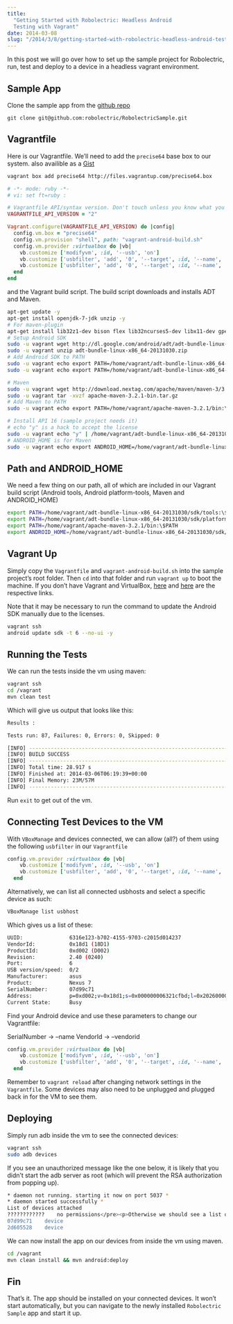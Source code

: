 ```yaml
---
title:
  "Getting Started with Robolectric: Headless Android
  Testing with Vagrant"
date: 2014-03-08
slug: "/2014/3/8/getting-started-with-robolectric-headless-android-testing-with-vagrant/"
---
```


In this post we will go over how to set up the sample
project for Robolectric, run, test and deploy to a device in
a headless vagrant environment.

## Sample App

Clone the sample app from the
[github repo](https://github.com/robolectric/RobolectricSample)

```
git clone git@github.com:robolectric/RobolectricSample.git
```

## Vagrantfile

Here is our Vagrantfile. We’ll need to add the `precise64`
base box to our system. also availible as a
[Gist](https://gist.github.com/ChristopherBiscardi/9383725)

```bash
vagrant box add precise64 http://files.vagrantup.com/precise64.box
```

```ruby
# -*- mode: ruby -*-
# vi: set ft=ruby :

# Vagrantfile API/syntax version. Don't touch unless you know what you're doing!
VAGRANTFILE_API_VERSION = "2"

Vagrant.configure(VAGRANTFILE_API_VERSION) do |config|
  config.vm.box = "precise64"
  config.vm.provision "shell", path: "vagrant-android-build.sh"
  config.vm.provider :virtualbox do |vb|
    vb.customize ['modifyvm', :id, '--usb', 'on']
    vb.customize ['usbfilter', 'add', '0', '--target', :id, '--name', '1197123b', '--vendorid', '0x04e8']
    vb.customize ['usbfilter', 'add', '0', '--target', :id, '--name', 'android', '--vendorid', '0x18d1']
  end
end
```

and the Vagrant build script. The build script downloads and
installs ADT and Maven.

```bash
apt-get update -y
apt-get install openjdk-7-jdk unzip -y
# For maven-plugin
apt-get install lib32z1-dev bison flex lib32ncurses5-dev libx11-dev gperf g++-multilib -y
# Setup Android SDK
sudo -u vagrant wget http://dl.google.com/android/adt/adt-bundle-linux-x86_64-20131030.zip
sudo -u vagrant unzip adt-bundle-linux-x86_64-20131030.zip
# Add Android SDK to PATH
sudo -u vagrant echo export PATH=/home/vagrant/adt-bundle-linux-x86_64-20131030/sdk/tools:\$PATH >> /home/vagrant/.bashrc
sudo -u vagrant echo export PATH=/home/vagrant/adt-bundle-linux-x86_64-20131030/sdk/platform-tools:\$PATH >> /home/vagrant/.bashrc

# Maven
sudo -u vagrant wget http://download.nextag.com/apache/maven/maven-3/3.2.1/binaries/apache-maven-3.2.1-bin.tar.gz
sudo -u vagrant tar -xvzf apache-maven-3.2.1-bin.tar.gz
# Add Maven to PATH
sudo -u vagrant echo export PATH=/home/vagrant/apache-maven-3.2.1/bin:\$PATH >> /home/vagrant/.bashrc

# Install API 16 (sample project needs it)
# echo "y" is a hack to accept the license
sudo -u vagrant echo "y" | /home/vagrant/adt-bundle-linux-x86_64-20131030/sdk/tools/android update sdk -t 6 --no-ui -y
# ANDROID_HOME is for Maven
sudo -u vagrant echo export ANDROID_HOME=/home/vagrant/adt-bundle-linux-x86_64-20131030/sdk/ >> /home/vagrant/.bashrc
```

## Path and ANDROID_HOME

We need a few thing on our path, all of which are included
in our Vagrant build script (Android tools, Android
platform-tools, Maven and ANDROID_HOME)

```bash
export PATH=/home/vagrant/adt-bundle-linux-x86_64-20131030/sdk/tools:\$PATH
export PATH=/home/vagrant/adt-bundle-linux-x86_64-20131030/sdk/platform-tools:\$PATH
export PATH=/home/vagrant/apache-maven-3.2.1/bin:\$PATH
export ANDROID_HOME=/home/vagrant/adt-bundle-linux-x86_64-20131030/sdk/
```

## Vagrant Up

Simply copy the `Vagrantfile` and `vagrant-android-build.sh`
into the sample project’s root folder. Then `cd` into that
folder and run `vagrant up` to boot the machine. If you
don’t have Vagrant and VirtualBox,
[here](http://www.vagrantup.com/) and
[here](https://www.virtualbox.org/) are the respective
links.

Note that it may be necessary to run the command to update
the Android SDK manually due to the licenses.

```bash
vagrant ssh
android update sdk -t 6 --no-ui -y
```

## Running the Tests

We can run the tests inside the vm using maven:

```bash
vagrant ssh
cd /vagrant
mvn clean test
```

Which will give us output that looks like this:

```bash
Results :

Tests run: 87, Failures: 0, Errors: 0, Skipped: 0

[INFO] ------------------------------------------------------------------------
[INFO] BUILD SUCCESS
[INFO] ------------------------------------------------------------------------
[INFO] Total time: 28.917 s
[INFO] Finished at: 2014-03-06T06:19:39+00:00
[INFO] Final Memory: 23M/57M
[INFO] ------------------------------------------------------------------------
```

Run `exit` to get out of the vm.

## Connecting Test Devices to the VM

With `VBoxManage` and devices connected, we can allow (all?)
of them using the following `usbfilter` in our `Vagrantfile`

```ruby
config.vm.provider :virtualbox do |vb|
    vb.customize ['modifyvm', :id, '--usb', 'on']
    vb.customize ['usbfilter', 'add', '0', '--target', :id, '--name', 'android', '--vendorid', '0x18d1']
  end
```

Alternatively, we can list all connected usbhosts and select
a specific device as such:

```bash
VBoxManage list usbhost
```

Which gives us a list of these:

```bash
UUID:               6316e123-b702-4155-9703-c2015d014237
VendorId:           0x18d1 (18D1)
ProductId:          0xd002 (D002)
Revision:           2.40 (0240)
Port:               6
USB version/speed:  0/2
Manufacturer:       asus
Product:            Nexus 7
SerialNumber:       07d99c71
Address:            p=0xd002;v=0x18d1;s=0x000000006321cfbd;l=0x20260000
Current State:      Busy
```

Find your Android device and use these parameters to change
our Vagrantfile:

SerialNumber -> –name VendorId -> –vendorid

```ruby
config.vm.provider :virtualbox do |vb|
    vb.customize ['modifyvm', :id, '--usb', 'on']
    vb.customize ['usbfilter', 'add', '0', '--target', :id, '--name', '1197123b', '--vendorid', '0x04e8']
  end
```

Remember to `vagrant reload` after changing network settings
in the `Vagrantfile`. Some devices may also need to be
unplugged and plugged back in for the VM to see them.

## Deploying

Simply run adb inside the vm to see the connected devices:

```bash
vagrant ssh
sudo adb devices
```

If you see an unauthorized message like the one below, it is
likely that you didn’t start the adb server as root (which
will prevent the RSA authorization from popping up).

```bash
* daemon not running. starting it now on port 5037 *
* daemon started successfully *
List of devices attached
????????????	no permissions</pre><p>Otherwise we should see a list of devices as below after authorizing the devices when the RSA dialog pops up on each device.</p><pre><code class=">List of devices attached
07d99c71	device
2d605528	device
```

We can now install the app on our devices from inside the vm
using maven.

```bash
cd /vagrant
mvn clean install && mvn android:deploy
```

## Fin

That’s it. The app should be installed on your connected
devices. It won’t start automatically, but you can navigate
to the newly installed `Robolectric Sample` app and start it
up.
